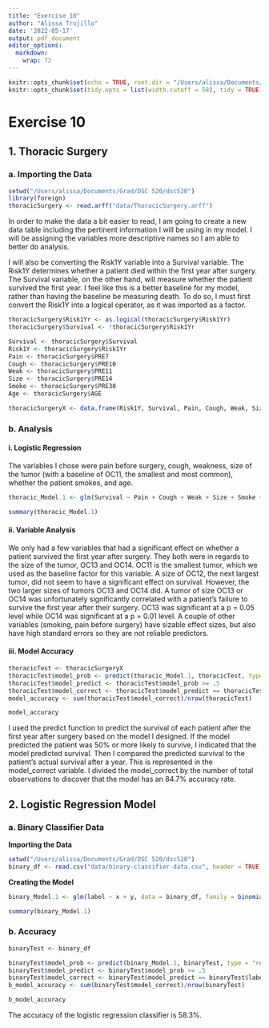 ```yaml
---
title: "Exercise 10"
author: "Alissa Trujillo"
date: '2022-05-17'
output: pdf_document
editor_options: 
  markdown: 
    wrap: 72
---
```


```r
knitr::opts_chunk$set(echo = TRUE, root.dir = "/Users/alissa/Documents/Grad/DSC 520/dsc520")
knitr::opts_chunk$set(tidy.opts = list(width.cutoff = 58), tidy = TRUE)
```

# Exercise 10

## 1. Thoracic Surgery

### a. Importing the Data

```r
setwd("/Users/alissa/Documents/Grad/DSC 520/dsc520")
library(foreign)
thoracicSurgery <- read.arff("data/ThoracicSurgery.arff")
```

In order to make the data a bit easier to read, I am going to create a
new data table including the pertinent information I will be using in my
model. I will be assigning the variables more descriptive names so I am
able to better do analysis.

I will also be converting the Risk1Y variable into a Survival variable.
The Risk1Y determines whether a patient died within the first year after
surgery. The Survival variable, on the other hand, will measure whether
the patient survived the first year. I feel like this is a better
baseline for my model, rather than having the baseline be measuring
death. To do so, I must first convert the Risk1Y into a logical
operator, as it was imported as a factor.

```r
thoracicSurgery$Risk1Yr <- as.logical(thoracicSurgery$Risk1Yr)
thoracicSurgery$Survival <- !thoracicSurgery$Risk1Yr

Survival <- thoracicSurgery$Survival
Risk1Y <- thoracicSurgery$Risk1Yr
Pain <- thoracicSurgery$PRE7
Cough <- thoracicSurgery$PRE10
Weak <- thoracicSurgery$PRE11
Size <- thoracicSurgery$PRE14
Smoke <- thoracicSurgery$PRE30
Age <- thoracicSurgery$AGE

thoracicSurgeryX <- data.frame(Risk1Y, Survival, Pain, Cough, Weak, Size, Smoke, Age)
```

### b. Analysis

#### i. Logistic Regression

The variables I chose were pain before surgery, cough, weakness, size of
the tumor (with a baseline of OC11, the smallest and most common),
whether the patient smokes, and age.

```r
thoracic_Model.1 <- glm(Survival ~ Pain + Cough + Weak + Size + Smoke + Age, data = thoracicSurgeryX, family = binomial())

summary(thoracic_Model.1)
```

#### ii. Variable Analysis

We only had a few variables that had a significant effect on whether a
patient survived the first year after surgery. They both were in regards
to the size of the tumor, OC13 and OC14. OC11 is the smallest tumor,
which we used as the baseline factor for this variable. A size of OC12,
the next largest tumor, did not seem to have a significant effect on
survival. However, the two larger sizes of tumors OC13 and OC14 did. A
tumor of size OC13 or OC14 was unfortunately significantly correlated
with a patient's failure to survive the first year after their surgery.
OC13 was significant at a p = 0.05 level while OC14 was significant at a
p = 0.01 level. A couple of other variables (smoking, pain before
surgery) have sizable effect sizes, but also have high standard errors
so they are not reliable predictors.

#### iii. Model Accuracy

```r
thoracicTest <- thoracicSurgeryX
thoracicTest$model_prob <- predict(thoracic_Model.1, thoracicTest, type = "response")
thoracicTest$model_predict <- thoracicTest$model_prob >= .5
thoracicTest$model_correct <- thoracicTest$model_predict == thoracicTest$Survival
model_accuracy <- sum(thoracicTest$model_correct)/nrow(thoracicTest)

model_accuracy
```

I used the predict function to predict the survival of each patient
after the first year after surgery based on the model I designed. If the
model predicted the patient was 50% or more likely to survive, I
indicated that the model predicted survival. Then I compared the
predicted survival to the patient's actual survival after a year. This
is represented in the model_correct variable. I divided the
model_correct by the number of total observations to discover that the
model has an 84.7% accuracy rate.

## 2. Logistic Regression Model

### a. Binary Classifier Data

**Importing the Data**

```r
setwd("/Users/alissa/Documents/Grad/DSC 520/dsc520")
binary_df <- read.csv("data/binary-classifier-data.csv", header = TRUE)
```

**Creating the Model**

```r
binary_Model.1 <- glm(label ~ x + y, data = binary_df, family = binomial())

summary(binary_Model.1)
```

### b. Accuracy

```r
binaryTest <- binary_df

binaryTest$model_prob <- predict(binary_Model.1, binaryTest, type = "response")
binaryTest$model_predict <- binaryTest$model_prob >= .5
binaryTest$model_correct <- binaryTest$model_predict == binaryTest$label
b_model_accuracy <- sum(binaryTest$model_correct)/nrow(binaryTest)

b_model_accuracy
```

The accuracy of the logistic regression classifier is 58.3%.
